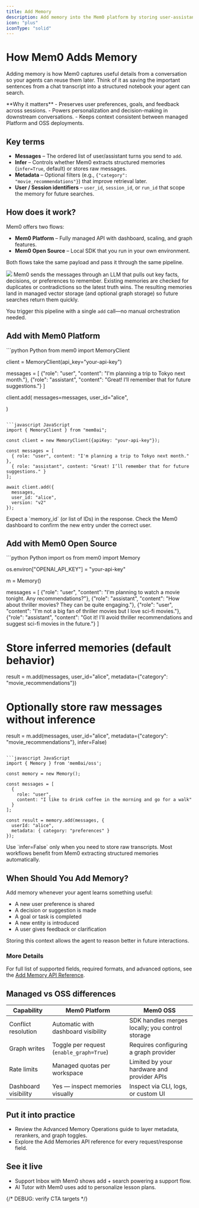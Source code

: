 ```yaml
---
title: Add Memory
description: Add memory into the Mem0 platform by storing user-assistant interactions and facts for later retrieval.
icon: "plus"
iconType: "solid"
---
```


# How Mem0 Adds Memory

Adding memory is how Mem0 captures useful details from a conversation so your agents can reuse them later. Think of it as saving the important sentences from a chat transcript into a structured notebook your agent can search.

<Info>
  **Why it matters**
  - Preserves user preferences, goals, and feedback across sessions.
  - Powers personalization and decision-making in downstream conversations.
  - Keeps context consistent between managed Platform and OSS deployments.
</Info>

## Key terms

- **Messages** – The ordered list of user/assistant turns you send to `add`.
- **Infer** – Controls whether Mem0 extracts structured memories (`infer=True`, default) or stores raw messages.
- **Metadata** – Optional filters (e.g., `{"category": "movie_recommendations"}`) that improve retrieval later.
- **User / Session identifiers** – `user_id`, `session_id`, or `run_id` that scope the memory for future searches.

## How does it work?

Mem0 offers two flows:

- **Mem0 Platform** – Fully managed API with dashboard, scaling, and graph features.
- **Mem0 Open Source** – Local SDK that you run in your own environment.

Both flows take the same payload and pass it through the same pipeline.

<Frame caption="Architecture diagram illustrating the process of adding memories.">
  <img src="../../images/add_architecture.png" />
</Frame>

<Steps>
<Step title="Information extraction">
Mem0 sends the messages through an LLM that pulls out key facts, decisions, or preferences to remember.
</Step>
<Step title="Conflict resolution">
Existing memories are checked for duplicates or contradictions so the latest truth wins.
</Step>
<Step title="Storage">
The resulting memories land in managed vector storage (and optional graph storage) so future searches return them quickly.
</Step>
</Steps>

You trigger this pipeline with a single `add` call—no manual orchestration needed.

## Add with Mem0 Platform

<CodeGroup>
```python Python
from mem0 import MemoryClient

client = MemoryClient(api_key="your-api-key")

messages = [
    {"role": "user", "content": "I'm planning a trip to Tokyo next month."},
    {"role": "assistant", "content": "Great! I’ll remember that for future suggestions."}
]

client.add(
    messages=messages,
    user_id="alice",
    
)
```

```javascript JavaScript
import { MemoryClient } from "mem0ai";

const client = new MemoryClient({apiKey: "your-api-key"});

const messages = [
  { role: "user", content: "I'm planning a trip to Tokyo next month." },
  { role: "assistant", content: "Great! I’ll remember that for future suggestions." }
];

await client.add({
  messages,
  user_id: "alice",
  version: "v2"
});
```
</CodeGroup>

<Info icon="check">
  Expect a `memory_id` (or list of IDs) in the response. Check the Mem0 dashboard to confirm the new entry under the correct user.
</Info>

## Add with Mem0 Open Source

<CodeGroup>
```python Python
import os
from mem0 import Memory

os.environ["OPENAI_API_KEY"] = "your-api-key"

m = Memory()

messages = [
    {"role": "user", "content": "I'm planning to watch a movie tonight. Any recommendations?"},
    {"role": "assistant", "content": "How about thriller movies? They can be quite engaging."},
    {"role": "user", "content": "I'm not a big fan of thriller movies but I love sci-fi movies."},
    {"role": "assistant", "content": "Got it! I'll avoid thriller recommendations and suggest sci-fi movies in the future."}
]

# Store inferred memories (default behavior)
result = m.add(messages, user_id="alice", metadata={"category": "movie_recommendations"})

# Optionally store raw messages without inference
result = m.add(messages, user_id="alice", metadata={"category": "movie_recommendations"}, infer=False)
```

```javascript JavaScript
import { Memory } from 'mem0ai/oss';

const memory = new Memory();

const messages = [
  {
    role: "user",
    content: "I like to drink coffee in the morning and go for a walk"
  }
];

const result = memory.add(messages, {
  userId: "alice",
  metadata: { category: "preferences" }
});
```
</CodeGroup>

<Tip>
  Use `infer=False` only when you need to store raw transcripts. Most workflows benefit from Mem0 extracting structured memories automatically.
</Tip>

## When Should You Add Memory?

Add memory whenever your agent learns something useful:

- A new user preference is shared
- A decision or suggestion is made
- A goal or task is completed
- A new entity is introduced
- A user gives feedback or clarification

Storing this context allows the agent to reason better in future interactions.


### More Details

For full list of supported fields, required formats, and advanced options, see the
[Add Memory API Reference](/api-reference/memory/add-memories).

## Managed vs OSS differences

| Capability | Mem0 Platform | Mem0 OSS |
| --- | --- | --- |
| Conflict resolution | Automatic with dashboard visibility | SDK handles merges locally; you control storage |
| Graph writes | Toggle per request (`enable_graph=True`) | Requires configuring a graph provider |
| Rate limits | Managed quotas per workspace | Limited by your hardware and provider APIs |
| Dashboard visibility | Yes — inspect memories visually | Inspect via CLI, logs, or custom UI |

## Put it into practice

- Review the <Link href="/platform/advanced-memory-operations">Advanced Memory Operations</Link> guide to layer metadata, rerankers, and graph toggles.
- Explore the <Link href="/api-reference/memory/add-memories">Add Memories API reference</Link> for every request/response field.

## See it live

- <Link href="/cookbooks/operations/support-inbox">Support Inbox with Mem0</Link> shows add + search powering a support flow.
- <Link href="/cookbooks/companions/ai-tutor">AI Tutor with Mem0</Link> uses add to personalize lesson plans.

{/* DEBUG: verify CTA targets */}

<CardGroup cols={2}>
  <Card
    title="Explore Search Concepts"
    description="See how stored memories feed retrieval in the Search guide."
    icon="search"
    href="/core-concepts/memory-operations/search"
  />
  <Card
    title="Build a Support Agent"
    description="Follow the cookbook to apply add/search/update in production."
    icon="rocket"
    href="/cookbooks/operations/support-inbox"
  />
</CardGroup>
